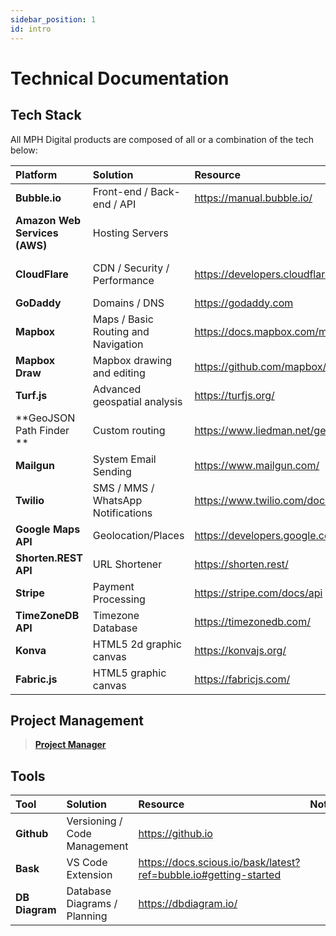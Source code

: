 ```yaml
---
sidebar_position: 1
id: intro
---
```


# Technical Documentation

## Tech Stack

All MPH Digital products are composed of all or a combination of the tech below:

| Platform                      | Solution                            | Resource                                         | Notes                   |
| :---------------------------- | :---------------------------------- | :----------------------------------------------- | ----------------------- |
| **Bubble.io**                 | Front-end / Back-end / API          | https://manual.bubble.io/                        | No-code / Low-code      |
| **Amazon Web Services (AWS)** | Hosting Servers                     |                                                  | \*Managed via Bubble.io |
| **CloudFlare**                | CDN / Security / Performance        | https://developers.cloudflare.com/               | \*Managed via Bubble.io |
| **GoDaddy**                   | Domains / DNS                       | https://godaddy.com                              |                         |
| **Mapbox**                    | Maps / Basic Routing and Navigation | https://docs.mapbox.com/mapbox-gl-js/guides/     |                         |
| **Mapbox Draw**               | Mapbox drawing and editing          | https://github.com/mapbox/mapbox-gl-draw         |                         |
| **Turf.js**                   | Advanced geospatial analysis        | https://turfjs.org/                              |                         |
| **GeoJSON Path Finder **      | Custom routing                      | https://www.liedman.net/geojson-path-finder/     |                         |
| **Mailgun**                   | System Email Sending                | https://www.mailgun.com/                         |                         |
| **Twilio**                    | SMS / MMS / WhatsApp Notifications  | https://www.twilio.com/docs                      |                         |
| **Google Maps API**           | Geolocation/Places                  | https://developers.google.com/maps/documentation |                         |
| **Shorten.REST API**          | URL Shortener                       | https://shorten.rest/                            |                         |
| **Stripe**                    | Payment Processing                  | https://stripe.com/docs/api                      |                         |
| **TimeZoneDB API**            | Timezone Database                   | https://timezonedb.com/                          |                         |
| **Konva**                     | HTML5 2d graphic canvas             | https://konvajs.org/                             | \*Tentative / Testing   |
| **Fabric.js**                 | HTML5 graphic canvas                | https://fabricjs.com/                            | \*Tentative / Testing   |

## Project Management

> **[Project Manager](https://tl6rwwo6jep.app.projectmanager.com/)**

## Tools

| Tool           | Solution                     | Resource                                                         | Notes |
| :------------- | :--------------------------- | :--------------------------------------------------------------- | ----- |
| **Github**     | Versioning / Code Management | https://github.io                                                |       |
| **Bask**       | VS Code Extension            | https://docs.scious.io/bask/latest?ref=bubble.io#getting-started |       |
| **DB Diagram** | Database Diagrams / Planning | https://dbdiagram.io/                                            |       |
